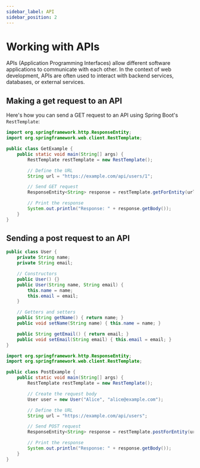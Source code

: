 ```yaml
---
sidebar_label: API
sidebar_position: 2
---
```



# Working with APIs

APIs (Application Programming Interfaces) allow different software applications to communicate with each other. In the context of web development, APIs are often used to interact with backend services, databases, or external services.

## Making a get request to an API

Here's how you can send a GET request to an API using Spring Boot's `RestTemplate`:

```java
import org.springframework.http.ResponseEntity;
import org.springframework.web.client.RestTemplate;

public class GetExample {
    public static void main(String[] args) {
        RestTemplate restTemplate = new RestTemplate();

        // Define the URL
        String url = "https://example.com/api/users/1";

        // Send GET request
        ResponseEntity<String> response = restTemplate.getForEntity(url, String.class);

        // Print the response
        System.out.println("Response: " + response.getBody());
    }
}
```


## Sending a post request to an API



<Tabs>

<TabItem value="Body DTO" default>

```java
public class User {
    private String name;
    private String email;

    // Constructors
    public User() {}
    public User(String name, String email) {
        this.name = name;
        this.email = email;
    }

    // Getters and setters
    public String getName() { return name; }
    public void setName(String name) { this.name = name; }

    public String getEmail() { return email; }
    public void setEmail(String email) { this.email = email; }
}
```

</TabItem>

<TabItem value="API">

```java
import org.springframework.http.ResponseEntity;
import org.springframework.web.client.RestTemplate;

public class PostExample {
    public static void main(String[] args) {
        RestTemplate restTemplate = new RestTemplate();

        // Create the request body
        User user = new User("Alice", "alice@example.com");

        // Define the URL
        String url = "https://example.com/api/users";

        // Send POST request
        ResponseEntity<String> response = restTemplate.postForEntity(url, user, User.class);

        // Print the response
        System.out.println("Response: " + response.getBody());
    }
}
```

</TabItem>

</Tabs>


